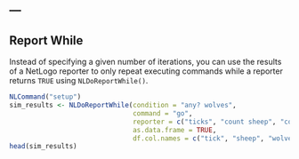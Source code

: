 ---
---

## Report While

Instead of specifying a given number of iterations, you can use the results of a NetLogo reporter to only repeat executing commands while a reporter returns `TRUE` using `NLDoReportWhile()`. 
  
```r
NLCommand("setup")
sim_results <- NLDoReportWhile(condition = "any? wolves", 
                               command = "go",
                               reporter = c("ticks", "count sheep", "count wolves"),
                               as.data.frame = TRUE,
                               df.col.names = c("tick", "sheep", "wolves"))
head(sim_results)
```